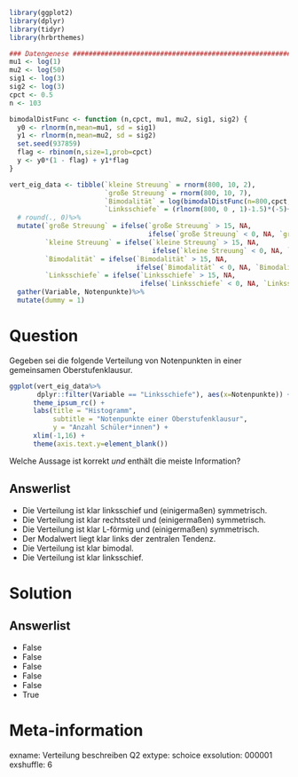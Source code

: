```r
library(ggplot2)
library(dplyr)
library(tidyr)
library(hrbrthemes)

### Datengenese ########################################################
mu1 <- log(1)   
mu2 <- log(50)
sig1 <- log(3)
sig2 <- log(3)
cpct <- 0.5   
n <- 103

bimodalDistFunc <- function (n,cpct, mu1, mu2, sig1, sig2) {
  y0 <- rlnorm(n,mean=mu1, sd = sig1)
  y1 <- rlnorm(n,mean=mu2, sd = sig2)
  set.seed(937859)
  flag <- rbinom(n,size=1,prob=cpct)
  y <- y0*(1 - flag) + y1*flag 
}

vert_eig_data <- tibble(`kleine Streuung` = rnorm(800, 10, 2),
                        `große Streuung` = rnorm(800, 10, 7),
                        `Bimodalität` = log(bimodalDistFunc(n=800,cpct,mu1,mu2, sig1,sig2))*1.5+5,
                        `Linksschiefe` = (rlnorm(800, 0 , 1)-1.5)*(-5)+7.5)%>%
  # round(., 0)%>%
  mutate(`große Streuung` = ifelse(`große Streuung` > 15, NA, 
                                   ifelse(`große Streuung` < 0, NA, `große Streuung`)),
         `kleine Streuung` = ifelse(`kleine Streuung` > 15, NA, 
                                    ifelse(`kleine Streuung` < 0, NA, `kleine Streuung`)),
         `Bimodalität` = ifelse(`Bimodalität` > 15, NA, 
                                ifelse(`Bimodalität` < 0, NA, `Bimodalität`)),
         `Linksschiefe` = ifelse(`Linksschiefe` > 15, NA, 
                                 ifelse(`Linksschiefe` < 0, NA, `Linksschiefe`)))%>%
  gather(Variable, Notenpunkte)%>%
  mutate(dummy = 1)
```

Question
========

Gegeben sei die folgende Verteilung von Notenpunkten in einer gemeinsamen Oberstufenklausur.
```r
ggplot(vert_eig_data%>%
       dplyr::filter(Variable == "Linksschiefe"), aes(x=Notenpunkte)) + geom_histogram(breaks = seq(-0.5, 15.5, 1)) +
      theme_ipsum_rc() +
      labs(title = "Histogramm",
           subtitle = "Notenpunkte einer Oberstufenklausur",
           y = "Anzahl Schüler*innen") + 
      xlim(-1,16) + 
      theme(axis.text.y=element_blank())
```


Welche Aussage ist korrekt *und* enthält die meiste Information?

Answerlist
----------
* Die Verteilung ist klar linksschief und  (einigermaßen) symmetrisch.
* Die Verteilung ist klar rechtssteil und  (einigermaßen) symmetrisch.
* Die Verteilung ist klar L-förmig und  (einigermaßen) symmetrisch.
* Der Modalwert liegt klar links der zentralen Tendenz.
* Die Verteilung ist klar bimodal.
* Die Verteilung ist klar linksschief.

Solution
========

Answerlist
----------
* False
* False
* False
* False
* False
* True


Meta-information
================
exname: Verteilung beschreiben Q2
extype: schoice
exsolution: 000001
exshuffle: 6